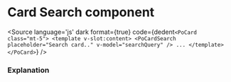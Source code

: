 # Card Search component




<Description of={PoCardSearch} />

<Canvas withToolbar>
    <Story id="components-card-search--card-search" />
</Canvas>

<Source
  language='js'
  dark
  format={true}
  code={dedent`
    <PoCard class="mt-5">
        <template v-slot:content>
            <PoCardSearch placeholder="Search card.." v-model="searchQuery" />
            ...
        </template>
    </PoCard>
  `}
/>

### Explanation

<ArgsTable of={PoCardSearch} />
